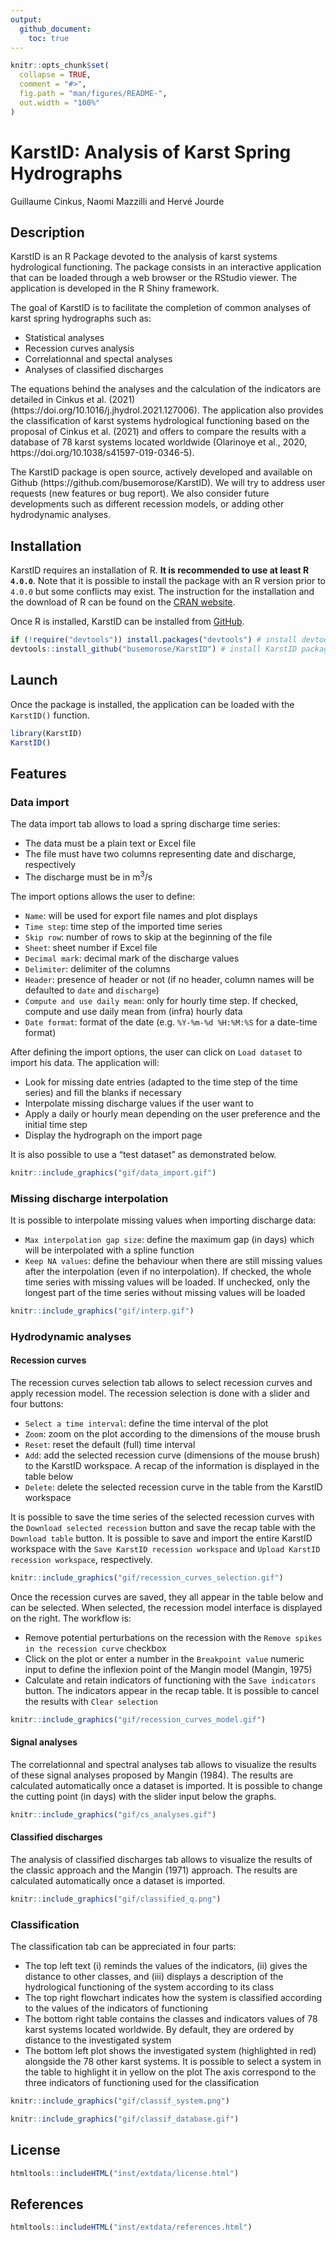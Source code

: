 ```yaml
---
output: 
  github_document:
    toc: true
---
```


<!-- README.md is generated from README.Rmd. Please edit that file -->

```r
knitr::opts_chunk$set(
  collapse = TRUE,
  comment = "#>",
  fig.path = "man/figures/README-",
  out.width = "100%"
)
```

# KarstID: Analysis of Karst Spring Hydrographs

Guillaume Cinkus, Naomi Mazzilli and Hervé Jourde

<!-- badges: start -->
<!-- badges: end -->

## Description

KarstID is an R Package devoted to the analysis of karst systems hydrological functioning. The package consists in an interactive application that can be loaded through a web browser or the RStudio viewer. The application is developed in the R Shiny framework.

The goal of KarstID is to facilitate the completion of common analyses of karst spring hydrographs such as:

- Statistical analyses
- Recession curves analysis
- Correlationnal and spectal analyses
- Analyses of classified discharges

The equations behind the analyses and the calculation of the indicators are detailed in Cinkus et al. (2021) (https://doi.org/10.1016/j.jhydrol.2021.127006). The application also provides the classification of karst systems hydrological functioning based on the proposal of Cinkus et al. (2021) and offers to compare the results with a database of 78 karst systems located worldwide (Olarinoye et al., 2020, https://doi.org/10.1038/s41597-019-0346-5). 

The KarstID package is open source, actively developed and available on Github (https://github.com/busemorose/KarstID). We will try to address user requests (new features or bug report). We also consider future developments such as different recession models, or adding other hydrodynamic analyses.

## Installation

KarstID requires an installation of R.  **It is recommended to use at least R `4.0.0`**. Note that it is possible to install the package with an R version prior to `4.0.0` but some conflicts may exist. The instruction for the installation and the download of R can be found on the [CRAN website](https://cran.r-project.org/).

Once R is installed, KarstID can be installed from [GitHub](https://github.com/busemorose/KarstID).

``` r
if (!require("devtools")) install.packages("devtools") # install devtools package if needed
devtools::install_github("busemorose/KarstID") # install KarstID package
```

## Launch

Once the package is installed, the application can be loaded with the `KarstID()` function.

``` r
library(KarstID)
KarstID()
```

## Features

### Data import

The data import tab allows to load a spring discharge time series:

- The data must be a plain text or Excel file 
- The file must have two columns representing date and discharge, respectively 
- The discharge must be in m^3^/s

The import options allows the user to define:

- `Name`: will be used for export file names and plot displays
- `Time step`: time step of the imported time series
- `Skip row`: number of rows to skip at the beginning of the file
- `Sheet`: sheet number if Excel file
- `Decimal mark`: decimal mark of the discharge values
- `Delimiter`: delimiter of the columns
- `Header`: presence of header or not (if no header, column names will be defaulted to `date` and `discharge`)
- `Compute and use daily mean`: only for hourly time step. If checked, compute and use daily mean from (infra) hourly data
- `Date format`: format of the date (e.g. `%Y-%m-%d %H:%M:%S` for a date-time format)

After defining the import options, the user can click on `Load dataset` to import his data. The application will:

- Look for missing date entries (adapted to the time step of the time series) and fill the blanks if necessary
- Interpolate missing discharge values if the user want to
- Apply a daily or hourly mean depending on the user preference and the initial time step
- Display the hydrograph on the import page

It is also possible to use a "test dataset" as demonstrated below.

```r
knitr::include_graphics("gif/data_import.gif")
```

### Missing discharge interpolation

It is possible to interpolate missing values when importing discharge data:

- `Max interpolation gap size`: define the maximum gap (in days) which will be interpolated with a spline function
- `Keep NA values`: define the behaviour when there are still missing values after the interpolation (even if no interpolation). If checked, the whole time series with missing values will be loaded. If unchecked, only the longest part of the time series without missing values will be loaded

```r
knitr::include_graphics("gif/interp.gif")
```

### Hydrodynamic analyses

#### Recession curves

The recession curves selection tab allows to select recession curves and apply recession model. The recession selection is done with a slider and four buttons:

- `Select a time interval`: define the time interval of the plot
- `Zoom`: zoom on the plot according to the dimensions of the mouse brush
- `Reset`: reset the default (full) time interval
- `Add`: add the selected recession curve (dimensions of the mouse brush) to the KarstID workspace. A recap of the information is displayed in the table below
- `Delete`: delete the selected recession curve in the table from the KarstID workspace

It is possible to save the time series of the selected recession curves with the `Download selected recession` button and save the recap table with the `Download table` button. It is possible to save and import the entire KarstID workspace with the `Save KarstID recession workspace` and `Upload KarstID recession workspace`, respectively.

```r
knitr::include_graphics("gif/recession_curves_selection.gif")
```

Once the recession curves are saved, they all appear in the table below and can be selected. When selected, the recession model interface is displayed on the right. The workflow is:

- Remove potential perturbations on the recession with the `Remove spikes in the recession curve` checkbox
- Click on the plot or enter a number in the `Breakpoint value` numeric input to define the inflexion point of the Mangin model (Mangin, 1975)
- Calculate and retain indicators of functioning with the `Save indicators` button. The indicators appear in the recap table. It is possible to cancel the results with `Clear selection`

```r
knitr::include_graphics("gif/recession_curves_model.gif")
```

#### Signal analyses

The correlationnal and spectral analyses tab allows to visualize the results of these signal analyses proposed by Mangin (1984). The results are calculated automatically once a dataset is imported. It is possible to change the cutting point (in days) with the slider input below the graphs. 

```r
knitr::include_graphics("gif/cs_analyses.gif")
```

#### Classified discharges

The analysis of classified discharges tab allows to visualize the results of the classic approach and the Mangin (1971) approach. The results are calculated automatically once a dataset is imported.

```r
knitr::include_graphics("gif/classified_q.png")
```

### Classification

The classification tab can be appreciated in four parts:

- The top left text (i) reminds the values of the indicators, (ii) gives the distance to other classes, and (iii) displays a description of the hydrological functioning of the system according to its class
- The top right flowchart indicates how the system is classified according to the values of the indicators of functioning
- The bottom right table contains the classes and indicators values of 78 karst systems located worldwide. By default, they are ordered by distance to the investigated system
- The bottom left plot shows the investigated system (highlighted in red) alongside the 78 other karst systems. It is possible to select a system in the table to highlight it in yellow on the plot The axis correspond to the three indicators of functioning used for the classification

```r
knitr::include_graphics("gif/classif_system.png")
```

```r
knitr::include_graphics("gif/classif_database.gif")
```

## License

```r
htmltools::includeHTML("inst/extdata/license.html")
```

## References

```r
htmltools::includeHTML("inst/extdata/references.html")
```



